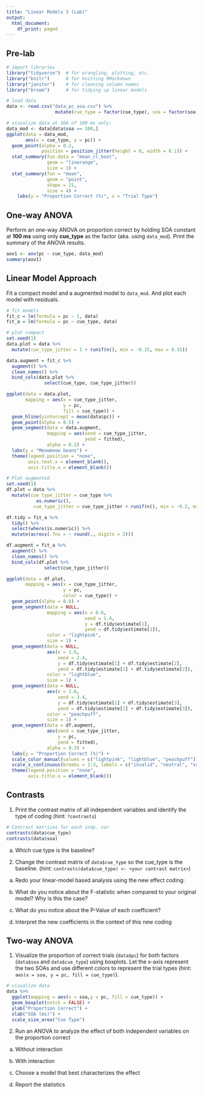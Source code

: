 ```yaml
---
title: "Linear Models 3 (Lab)"
output:
  html_document:
    df_print: paged
---
```


## Pre-lab

```r
# import libraries
library("tidyverse")  # for wrangling, plotting, etc.
library("knitr")      # for knitting RMarkdown 
library("janitor")    # for cleaning column names
library("broom")      # for tidying up linear models 

# load data
data <- read.csv("data_pc_soa.csv") %>%
                  mutate(cue_type = factor(cue_type), soa = factor(soa))

# visualize data at SOA of 100 ms only: 
data_mod <- data[data$soa == 100,]
ggplot(data = data_mod,
       aes(x = cue_type, y = pc)) + 
  geom_point(alpha = 0.2,
             position = position_jitter(height = 0, width = 0.1)) +
  stat_summary(fun.data = "mean_cl_boot",
               geom = "linerange",
               size = 1) + 
  stat_summary(fun = "mean",
               geom = "point",
               shape = 21,
               size = 4) +
    labs(y = "Proportion Correct (%)", x = "Trial Type")
```


## One-way ANOVA

Perform an one-way ANOVA on proportion correct by holding SOA constant at **100 ms** using only **cue_type** as the factor (aka. using `data_mod`). Print the summary of the ANOVA results.

```r
aov1 <- aov(pc ~ cue_type, data_mod)
summary(aov1)
```

## Linear Model Approach

Fit a compact model and a augmented model to `data_mod`. And plot each model with residuals.

```r
# fit models
fit_c = lm(formula = pc ~ 1, data)
fit_a = lm(formula = pc ~ cue_type, data)
```

```r
# plot compact
set.seed(1)
data.plot = data %>% 
  mutate(cue_type_jitter = 1 + runif(n(), min = -0.15, max = 0.15))

data.augment = fit_c %>% 
  augment() %>% 
  clean_names() %>% 
  bind_cols(data.plot %>% 
              select(cue_type, cue_type_jitter))

ggplot(data = data.plot, 
       mapping = aes(x = cue_type_jitter,
                     y = pc,
                     fill = cue_type)) + 
  geom_hline(yintercept = mean(data$pc)) +
  geom_point(alpha = 0.5) + 
  geom_segment(data = data.augment,
               mapping = aes(xend = cue_type_jitter,
                             yend = fitted),
               alpha = 0.2) +
  labs(y = "Meowmeow beans") + 
  theme(legend.position = "none",
        axis.text.x = element_blank(),
        axis.title.x = element_blank())
```

```r
# Plot augmented
set.seed(1)
df.plot = data %>% 
  mutate(cue_type_jitter = cue_type %>% 
           as.numeric(),
          cue_type_jitter = cue_type_jitter + runif(n(), min = -0.2, max = 0.2))

df.tidy = fit_a %>% 
  tidy() %>% 
  select(where(is.numeric)) %>% 
  mutate(across(.fns = ~ round(., digits = 2)))

df.augment = fit_a %>% 
  augment() %>%
  clean_names() %>% 
  bind_cols(df.plot %>% 
              select(cue_type_jitter))

ggplot(data = df.plot,
       mapping = aes(x = cue_type_jitter,
                     y = pc,
                     color = cue_type)) + 
  geom_point(alpha = 0.8) +
  geom_segment(data = NULL,
               mapping = aes(x = 0.6,
                             xend = 1.4,
                             y = df.tidy$estimate[1],
                             yend = df.tidy$estimate[1]),
               color = "lightpink",
               size = 1) +
  geom_segment(data = NULL,
               aes(x = 1.6,
                   xend = 2.4,
                   y = df.tidy$estimate[1] + df.tidy$estimate[2],
                   yend = df.tidy$estimate[1] + df.tidy$estimate[2]),
               color = "lightblue",
               size = 1) +
  geom_segment(data = NULL,
               aes(x = 2.6,
                   xend = 3.4,
                   y = df.tidy$estimate[1] + df.tidy$estimate[3],
                   yend = df.tidy$estimate[1] + df.tidy$estimate[3]),
               color = "peachpuff",
               size = 1) +
  geom_segment(data = df.augment,
               aes(xend = cue_type_jitter,
                   y = pc,
                   yend = fitted),
               alpha = 0.3) +
  labs(y = "Proportion Correct (%)") + 
  scale_color_manual(values = c("lightpink", "lightblue", "peachpuff")) + 
  scale_x_continuous(breaks = 1:3, labels = c("invalid", "neutral", "valid")) + 
  theme(legend.position = "none",
        axis.title.x = element_blank())
```

## Contrasts

1.  Print the contrast matrix of all independent variables and identify the type of coding (hint: `?contrasts`)

```r
# Contrast matrices for each indp. var
contrasts(data$cue_type)
contrasts(data$soa)
```
  a. Which cue type is the baseline?
  
2.  Change the contrast matrix of `data$cue_type` so the cue_type is the baseline. (hint: `contrasts(data$cue_type) <- <your contrast matrix>`)

  a. Redo your linear-model based analysis using the new effect coding:
  
  b. What do you notice about the F-statistic when compared to your original model? Why is this the case?
  
  c. What do you notice about the P-Value of each coefficient?
  
  d. Interpret the new coefficients in the context of this new coding
  
## Two-way ANOVA

1.  Visualize the proportion of correct trials (`data$pc`) for both factors (`data$soa` and `data$cue_type`) using boxplots. Let the x-axis represent the two SOAs and use different colors to represent the trial types (hint: `aes(x = soa, y = pc, fill = cue_type)`).

```r
# visualize data
data %>%
  ggplot(mapping = aes(x = soa,y = pc, fill = cue_type)) +
  geom_boxplot(notch = FALSE) +
  ylab("Proportion Correct") +
  xlab("SOA (ms)") +
  scale_size_area("Cue Type")
```

2. Run an ANOVA to analyze the effect of both independent variables on the proportion correct

  a. Without interaction
  
  b. With interaction
  
  c. Choose a model that best characterizes the effect
  
  d. Report the statistics